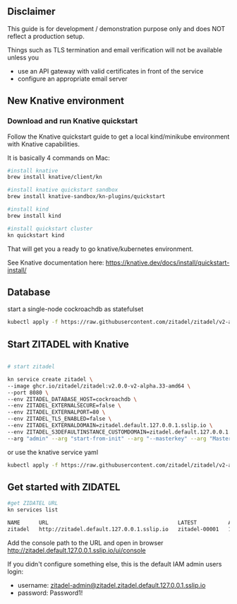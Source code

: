 ## Disclaimer
This guide is for development / demonstration purpose only and does NOT reflect a production setup.

Things such as TLS termination and email verification will not be available unless you 

- use an API gateway with valid certificates in front of the service
- configure an appropriate email server


## New Knative environment
### Download and run Knative quickstart

Follow the Knative quickstart guide to get a local kind/minikube environment with Knative capabilities.

It is basically 4 commands on Mac:

```bash
#install knative
brew install knative/client/kn

#install knative quickstart sandbox
brew install knative-sandbox/kn-plugins/quickstart

#install kind
brew install kind

#install quickstart cluster
kn quickstart kind
```
That will get you a ready to go knative/kubernetes environment.


See Knative documentation here: 
https://knative.dev/docs/install/quickstart-install/


## Database
start a single-node cockroachdb as statefulset

```bash
kubectl apply -f https://raw.githubusercontent.com/zitadel/zitadel/v2-alpha/deploy/knative/cockroachdb-statefulset-single-node.yaml
```


## Start ZITADEL with Knative 
```bash

# start zitadel

kn service create zitadel \
--image ghcr.io/zitadel/zitadel:v2.0.0-v2-alpha.33-amd64 \
--port 8080 \
--env ZITADEL_DATABASE_HOST=cockroachdb \
--env ZITADEL_EXTERNALSECURE=false \
--env ZITADEL_EXTERNALPORT=80 \
--env ZITADEL_TLS_ENABLED=false \
--env ZITADEL_EXTERNALDOMAIN=zitadel.default.127.0.0.1.sslip.io \
--env ZITADEL_S3DEFAULTINSTANCE_CUSTOMDOMAIN=zitadel.default.127.0.0.1.sslip.io \
--arg "admin" --arg "start-from-init" --arg "--masterkey" --arg "MasterkeyNeedsToHave32Characters" 
```

or use the knative service yaml

```bash
kubectl apply -f https://raw.githubusercontent.com/zitadel/zitadel/v2-alpha/deploy/knative/zitadel-knative-service.yaml
```

## Get started with ZIDATEL
```bash
#get ZIDATEL URL
kn services list

NAME      URL                                         LATEST          AGE   CONDITIONS   READY   REASON
zitadel   http://zitadel.default.127.0.0.1.sslip.io   zitadel-00001   10m   3 OK / 3     True
```

Add the console path to the URL and open in browser
http://zitadel.default.127.0.0.1.sslip.io/ui/console

If you didn't configure something else, this is the default IAM admin users login:

* username: zitadel-admin@zitadel.zitadel.default.127.0.0.1.sslip.io
* password: Password1!

